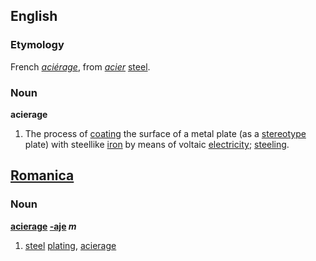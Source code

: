 ==English==
===Etymology===
French ''[[aciérage]]'', from ''[[acier]]'' [[steel]].

===Noun===
'''acierage'''
# The process of [[coating]] the surface of a metal plate (as a [[stereotype]] plate) with steellike [[iron]] by means of voltaic [[electricity]]; [[steeling]].

==[[Romanica]]==
===Noun===
<b>[[acierage]] [[-aje]] ''m''</b>
#[[steel]] [[plating]], [[acierage]]